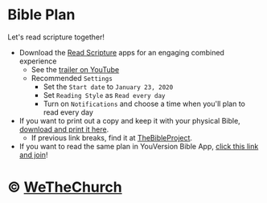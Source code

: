 # Bible Plan

Let's read scripture together!

- Download the [Read Scripture](https://www.readscripture.org/) apps for an engaging combined experience
  - See the [trailer on YouTube](https://youtu.be/LR4WfUCNfX4)
  - Recommended `Settings`
    - Set the `Start date` to `January 23, 2020`
    - Set `Reading Style` as `Read every day`
    - Turn on `Notifications` and choose a time when you'll plan to read every day
- If you want to print out a copy and keep it with your physical Bible, [download and print it here](https://s3-us-west-2.amazonaws.com/tbp-web/media/Quarterlies_Other%20Downloads/RS_Reading%20Plan_1YR.pdf).
  - If previous link breaks, find it at [TheBibleProject](https://thebibleproject.com/).
- If you want to read the same plan in YouVersion Bible App, [click this link and join](http://youversionbibleplan.wethechurch.ca)!

# &copy; [WeTheChurch][wtc]

[wtc]: /
